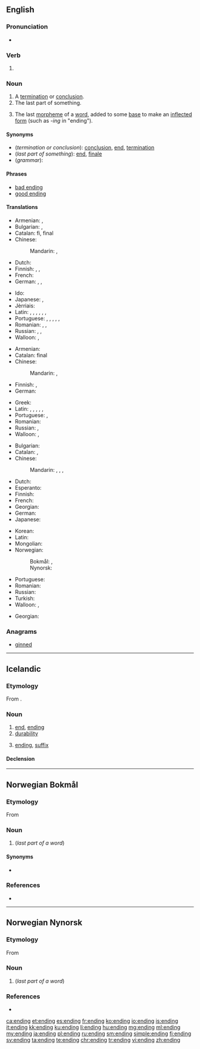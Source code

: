==English==

===Pronunciation===
* {{rhymes|ɛndɪŋ|lang=en}}

===Verb===
{{head|en|present participle}}

# {{present participle of|end|lang=en}}

===Noun===
{{en-noun}}

# A [[termination]] or [[conclusion]].
# The last part of something.
# {{context|grammar|lang=en}} The last [[morpheme]] of a [[word]], added to some [[base]] to make an [[inflected]] [[form]] (such as ''-ing'' in "ending").

====Synonyms====
* (''termination or conclusion''): [[conclusion]], [[end]], [[termination]]
* (''last part of something''): [[end]], [[finale]]
* (''grammar''):

====Phrases====
* [[bad ending]]
* [[good ending]]

====Translations====

{{trans-top|termination or conclusion}}
* Armenian: {{t+|hy|ավարտ|tr=avart}}, {{t|hy|վախճան|tr=vaxč̣an}}
* Bulgarian: {{t+|bg|край|m|sc=Cyrl}}, {{t+|bg|завършване|n|sc=Cyrl}}
* Catalan: fi, final
* Chinese:
*: Mandarin: {{t+|cmn|結束|sc=Hani}}, {{t|cmn|结束|tr=jiéshù|sc=Hani}}
* Dutch: {{t+|nl|beëindiging|f}}
* Finnish: {{t+|fi|loppu}}, {{t|fi|loppuminen}}, {{t+|fi|päätös}}
* French: {{t+|fr|fin|f}}
* German: {{t+|de|Ende|n}}, {{t+|de|Ablauf|m}}, {{t+|de|Beendigung|f}}
{{trans-mid}}
* Ido: {{t+|io|konkluzo}}
* Japanese: {{t|ja|終わり|tr=おわり, owari|sc=Jpan}}, {{t|ja|結末|tr=けつまつ, ketsumatsu|sc=Jpan}}
* Jèrriais: {{t|roa-jer|finnissement|m}}
* Latin: {{t|la|exitus|n}}, {{t+|la|finis|m|f}}, {{t|la|exitus|m}}, {{t+|la|terminus|m}}, {{t|la|extremum|n}}, {{t|la|peractio|f}}, {{t|la|extremus|m}}
* Portuguese: {{t+|pt|fim|m}}, {{t+|pt|final|m}}, {{t+|pt|término|m}}, {{t+|pt|conclusão|f}}, {{t|pt|finalização|f}}, {{t+|pt|terminação}}
* Romanian: {{t+|ro|sfârșit|n}}, {{t+|ro|încheiere|f}}, {{t+|ro|final|n}}
* Russian: {{t+|ru|завершение|n|tr=zaveršénije|sc=Cyrl}}, {{t+|ru|окончание|n|tr=okončánije|sc=Cyrl}}, {{t+|ru|конец|m|tr=konéc|sc=Cyrl}}
* Walloon: {{t+|wa|fén|f}}, {{t+|wa|finixhmint|m}}
{{trans-bottom}}

{{trans-top|last part of something}}
* Armenian: {{t|hy|վերջ|tr=verǰ}}
* Catalan: final
* Chinese:
*: Mandarin: {{t+|cmn|結局|sc=Hani}}, {{t|cmn|结局|tr=jiéjú|sc=Hani}}
* Finnish: {{t+|fi|loppu}}, {{t|fi|loppuosa}}
* German: {{t+|de|Ende|n}}
{{trans-mid}}
* Greek: {{t+|el|κατάληξη|f}} {{t+|el|πέρας|n}}
* Latin: {{t+|la|finis|m|f}}, {{t+|la|terminus|m}}, {{t|la|extremus|m}}, {{t|la|exitus|m}}, {{t|la|extremum|n}}, {{t|la|peractio|f}}
* Portuguese: {{t+|pt|fim|m}}, {{t+|pt|final|m}}
* Romanian: {{t+|ro|sfârșit}}
* Russian: {{t+|ru|окончание|n|tr=okončánije|sc=Cyrl}}, {{t+|ru|конец|m|tr=konéc|sc=Cyrl}}
* Walloon: {{t+|wa|dibout|m}}, {{t+|wa|coron|m}}
{{trans-bottom}}

{{trans-top|grammar: last morpheme of a word}}
* Bulgarian: {{t+|bg|окончание|n|sc=Cyrl}}
* Catalan: {{t|ca|terminació}}, {{g|f}}
* Chinese:
*: Mandarin: {{t|cmn|詞尾|sc=Hani}}, {{t+|cmn|词尾|tr=cíwěi|sc=Hani}}, {{t+|cmn|語尾|sc=Hani}}, {{t+|cmn|语尾|tr=yǔwěi|sc=Hani}}
* Dutch: {{t+|nl|uitgang|m}}
* Esperanto: {{t|eo|finaĵo}}
* Finnish: {{t+|fi|pääte}}
* French: {{t+|fr|terminaison|f}}
* Georgian: {{t-needed|ka}}
* German: {{t+|de|Endung|f}}
* Japanese: {{t|ja|語尾|tr=ごび, gobi|sc=Jpan}}
{{trans-mid}}
* Korean: {{t+|ko|어미|tr=eomi}}
* Latin: {{t|la|exitus|m}}
* Mongolian: {{t-needed|mn}}
* Norwegian:
*: Bokmål: {{t|nb|endelse|m}}, {{t|nb|ending|m|f}}
*: Nynorsk: {{t|nn|ending|f}}
* Portuguese: {{t+|pt|terminação|f}}
* Romanian: {{t+|ro|terminație|f}}
* Russian: {{t+|ru|окончание|n|tr=okončánije|sc=Cyrl}}
* Turkish: {{t-needed|tr}}
* Walloon: {{t+|wa|cawete|f}}, {{t+|wa|coron|m}}
{{trans-bottom}}

{{checktrans-top}}
* Georgian: {{t-check|ka|დასასრული|tr=dasasruli}}
{{trans-mid}}
{{trans-bottom}}

===Anagrams===
* [[ginned#English|ginned]]

----

==Icelandic==

===Etymology===
From {{suffix|enda|ing|t1=to end|lang=is}}.

===Noun===
{{is-noun|f|endingar|endingar}}

# [[end]], [[ending#English|ending]]
# [[durability]]
# {{context|grammar|lang=is}} [[ending#English|ending]], [[suffix]]

====Declension====
{{is-decl-noun-f-s1|end|i|ng|u=u}}

----
==Norwegian Bokmål==

===Etymology===
From {{suffix|ende|ing|lang=nb}}

===Noun===
{{nb-noun-c}}

# {{context|grammar|lang=nb}} {{l|en|ending}} (''last part of a word'')

====Synonyms====
* {{l|nb|endelse}}

===References===
* {{R:The Bokmål Dictionary}}

----
==Norwegian Nynorsk==

===Etymology===
From {{suffix|ende|ing|lang=nn}}

===Noun===
{{nn-noun-f3}}

# {{context|grammar|lang=nn}} {{l|en|ending}} (''last part of a word'')

===References===
* {{R:The Nynorsk Dictionary}}

[[ca:ending]]
[[et:ending]]
[[es:ending]]
[[fr:ending]]
[[ko:ending]]
[[io:ending]]
[[is:ending]]
[[it:ending]]
[[kk:ending]]
[[ku:ending]]
[[li:ending]]
[[hu:ending]]
[[mg:ending]]
[[ml:ending]]
[[my:ending]]
[[ja:ending]]
[[pl:ending]]
[[ru:ending]]
[[sm:ending]]
[[simple:ending]]
[[fi:ending]]
[[sv:ending]]
[[ta:ending]]
[[te:ending]]
[[chr:ending]]
[[tr:ending]]
[[vi:ending]]
[[zh:ending]]